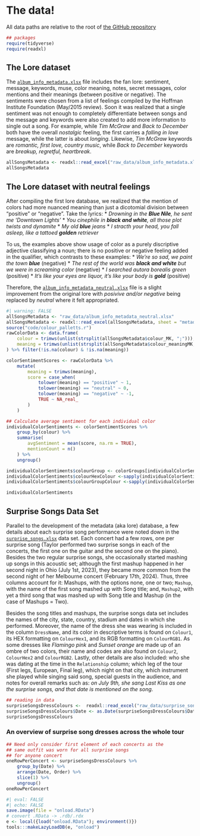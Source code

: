 # The data!

:::{.callout-note}
All data paths are relative to the root of [the GitHub repository](https://github.com/marina-klemm/screamingcolour)
:::

```r
## packages 
require(tidyverse)
require(readxl)
```


## The Lore dataset

The [`album_info_metadata.xlsx`](https://github.com/marina-klemm/screamingcolour/blob/cmjt/raw_data/album_info_metadata.xlsx)  file includes the fan lore: sentiment, message, keywords, muse, color meaning, notes, secret messages, color mentions and their meanings (between positive or negative). The sentiments were chosen from a list of feelings compiled by the Hoffman Institute Foundation (May/2015 review). Soon it was realized that a single sentiment was not enough to completely differentiate between songs and the message and keywords were also created to add more information to single out a song. For example, while *Tim McGraw* and *Back to December* both have the overall *nostalgic* feeling, the first carries a *falling in love* message, while the latter is about *longing*. Likewise, *Tim McGraw* keywords are *romantic, first love, country music*, while *Back to December* keywords are *breakup, regretful, heartbreak*. 




```r
allSongsMetadata <- readxl::read_excel("raw_data/album_info_metadata.xlsx")[,1:29]
allSongsMetadata 
```

## The Lore dataset with neutral feelings

After compiling the first lore database, we realized that the mention of colors had more nuanced meaning than just a dicotomial division between "positive" or "negative".
Take the lyrics:
* *Drowning in the **Blue Nile**, he sent me 'Downtown Lights'*
* *You cinephile in **black and white**, all those plot twists and dynamite*
* *My old **blue** jeans*
* *I stracth your head, you fall asleep, like a tattoed **golden** retriever*

To us, the examples above show usage of color as a purely discriptive adjective classifying a noun; there is no positive or negative feeling added in the qualifier, which contrasts to these examples:
* *We're so sad, we paint the town **blue** *(negative)
* *The rest of the world was **black and white** but we were in screaming color* (negative)
* *I searched autora borealis green* (positive)
* *It's like your eyes are liquor, it's like your body is **gold** *(positive)


Therefore, the [`album_info_metadata_neutral.xlsx`](https://github.com/marina-klemm/screamingcolour/blob/cmjt/raw_data/album_info_metadata_neutral.xlsx) file is a slight improvement from the original lore with *posivive and/or negative* being replaced by *neutral* where it felt appropriated. 

```r
#| warning: FALSE
allSongsMetadata <- "raw_data/album_info_metadata_neutral.xlsx"
allSongsMetadata <- readxl::read_excel(allSongsMetadata, sheet = "metadata")
source("code/colour_palletts.r")
rawColorData <- data.frame(
    colour = trimws(unlist(strsplit(allSongsMetadata$colour_MK, ";"))),
    meaning = trimws(unlist(strsplit(allSongsMetadata$colour_meaningMK, ";")))
) %>% filter(!is.na(colour) & !is.na(meaning))

colorSentimentScores <- rawColorData %>%
    mutate(
        meaning = trimws(meaning),  
        score = case_when(
            tolower(meaning) == "positive" ~ 1,
            tolower(meaning) == "neutral" ~ 0,
            tolower(meaning) == "negative" ~ -1,
            TRUE ~ NA_real_
        )
    )

## Calculate average sentiment for each individual color
individualColorSentiments <- colorSentimentScores %>%
    group_by(colour) %>%
    summarise(
        avgSentiment = mean(score, na.rm = TRUE),
        mentionCount = n()
    ) %>%
    ungroup()

individualColorSentiments$colourGroup <- colorGroups[individualColorSentiments$colour]
individualColorSentiments$colourHexColour <-sapply(individualColorSentiments$colour, \(x) colorPaletteColours[[x]])
individualColorSentiments$colourGroupColour <-sapply(individualColorSentiments$colourGroup, \(x) colorPaletteGroups[[x]])

individualColorSentiments
```




## Surprise Songs Data Set {#sec-surp}

Parallel to the development of the metadata (aka lore) database, a few details about each surprise song performance were noted down in the [`surprise_songs.xlsx`](https://github.com/marina-klemm/screamingcolour/blob/cmjt/raw_data/surprise_songs.xlsx) data set. Each concert had a few rows, one per surprise song (Taylor performed two surprise songs in each of the concerts, the first one on the guitar and the second one on the piano). Besides the two regular surprise songs, she occasionally started mashing up songs in this acoustic set; although the first mashup happened in her second night in Ohio (July 1st, 2023), they became more common from the second night of her Melbourne concert (February 17th, 2024). Thus, three columns account for it: Mashups, with the options none, one or two; `Mashup`, with the name of the first song mashed up with Song title; and, `Mashup2`, with yet a third song that was mashed up with Song title and Mashup (in the case of Mashups = Two). 

Besides the song titles and mashups, the surprise songs data set includes the names of the city, state, country, stadium and dates in which she performed. Moreover, the name of the dress she was wearing is included in the column `DressName`, and its color in descriptive terms is found on `Colour1`, its HEX formatting on `ColourHex1`, and its RGB formatting on `ColourRGB1`. As some dresses like *Flamingo pink* and *Sunset orange* are made up of an ombre of two colors, their name and codes are also found on `Colour2`, `ColourHex2` and `ColourRGB2`. Lastly, other details are also included: who she was dating at the time in the `Relationship` column; which leg of the tour (First legs, European, Final leg), which night on that city, which instrument she played while singing said song, special guests in the audience, and notes for overall remarks such as: *on July 9th, she sang Last Kiss as one the surprise songs, and that date is mentioned on the song*.   


```r
## reading in data
surpriseSongsDressColours <-  readxl::read_excel("raw_data/surprise_songs.xlsx", sheet = "List")
surpriseSongsDressColours$Date <- as.Date(surpriseSongsDressColours$Date)
surpriseSongsDressColours
```

### An overview of surprise song dresses across the whole tour 



```r
## Need only consider first element of each concerts as the
## same outfit was worn for all surprise songs
## for anyone concert
oneRowPerConcert <- surpriseSongsDressColours %>%
    group_by(Date) %>%
    arrange(Date, Order) %>% 
    slice(1) %>%
    ungroup()
oneRowPerConcert
```




```r
#| eval: FALSE
#| echo: FALSE
save.image(file = "onload.RData")
# convert .RData -> .rdb/.rdx
e <- local({load("onload.RData"); environment()})
tools:::makeLazyLoadDB(e, "onload")
```
